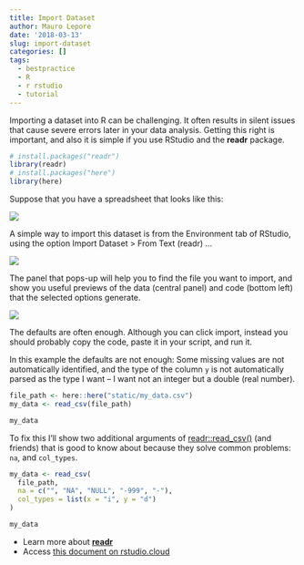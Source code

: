 ```yaml
---
title: Import Dataset
author: Mauro Lepore
date: '2018-03-13'
slug: import-dataset
categories: []
tags:
  - bestpractice
  - R
  - r rstudio
  - tutorial
---
```



Importing a dataset into R can be challenging. It often results in silent issues that cause severe errors later in your data analysis. Getting this right is important, and also it is simple if you use RStudio and the __readr__ package.

```r
# install.packages("readr")
library(readr)
# install.packages("here")
library(here)
```

Suppose that you have a spreadsheet that looks like this:

![](https://i.imgur.com/XrS4jAJ.png)

A simple way to import this dataset is from the Environment tab of RStudio, using the option Import Dataset > From Text (readr) ... 

![](https://i.imgur.com/JkwbOGA.png)

The panel that pops-up will help you to find the file you want to import, and show you useful previews of the data (central panel) and code (bottom left) that the selected options generate.

![](https://i.imgur.com/TqqT5ng.png)

The defaults are often enough. Although you can click import, instead you should probably copy the code, paste it in your script, and run it.

In this example the defaults are not enough: Some missing values are not automatically identified, and the type of the column `y` is not automatically parsed as the type I want -- I want not an integer but a double (real number).

```r
file_path <- here::here("static/my_data.csv")
my_data <- read_csv(file_path)

my_data
```

To fix this I'll show two additional arguments of [readr::read_csv()](http://readr.tidyverse.org/reference/read_delim.html) (and friends) that is good to know about because they solve common problems: `na`, and `col_types`.

```r
my_data <- read_csv(
  file_path, 
  na = c("", "NA", "NULL", "-999", "-"), 
  col_types = list(x = "i", y = "d")
)

my_data
```

* Learn more about [__readr__](http://readr.tidyverse.org/reference/read_delim.html)
* Access [this document on rstudio.cloud](https://rstudio.cloud/project/23464)
